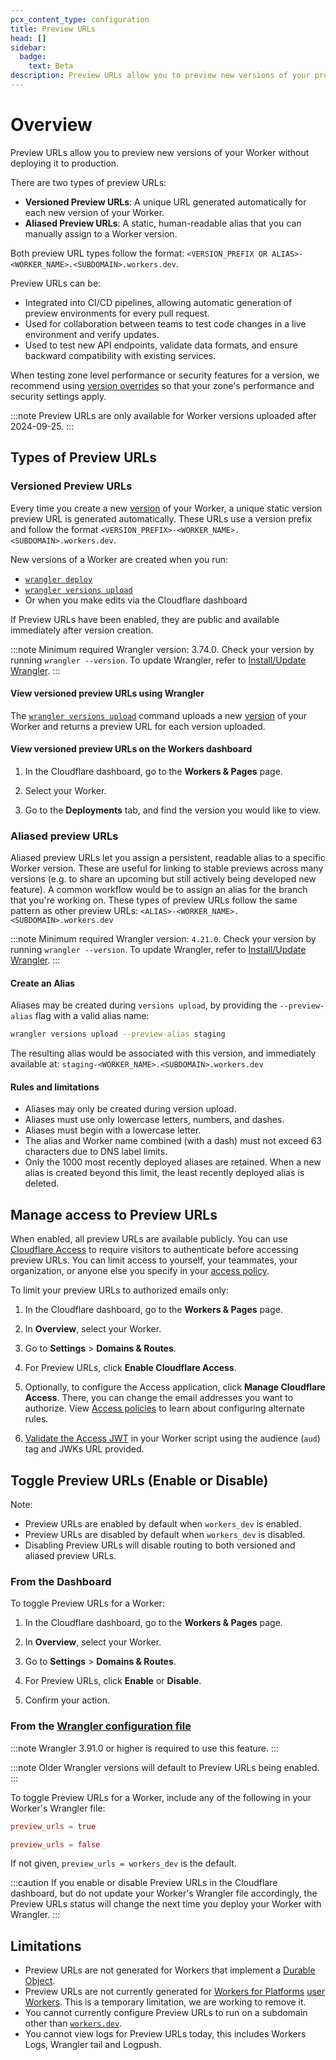 ```yaml
---
pcx_content_type: configuration
title: Preview URLs
head: []
sidebar:
  badge:
    text: Beta
description: Preview URLs allow you to preview new versions of your project without deploying it to production.
---
```



# Overview

Preview URLs allow you to preview new versions of your Worker without deploying it to production.

There are two types of preview URLs:

- **Versioned Preview URLs**: A unique URL generated automatically for each new version of your Worker.
- **Aliased Preview URLs**: A static, human-readable alias that you can manually assign to a Worker version.

Both preview URL types follow the format: `<VERSION_PREFIX OR ALIAS>-<WORKER_NAME>.<SUBDOMAIN>.workers.dev`.

Preview URLs can be:

- Integrated into CI/CD pipelines, allowing automatic generation of preview environments for every pull request.
- Used for collaboration between teams to test code changes in a live environment and verify updates.
- Used to test new API endpoints, validate data formats, and ensure backward compatibility with existing services.

When testing zone level performance or security features for a version, we recommend using [version overrides](/workers/configuration/versions-and-deployments/gradual-deployments/#version-overrides) so that your zone's performance and security settings apply.

:::note
Preview URLs are only available for Worker versions uploaded after 2024-09-25.
:::

## Types of Preview URLs

### Versioned Preview URLs

Every time you create a new [version](/workers/configuration/versions-and-deployments/#versions) of your Worker, a unique static version preview URL is generated automatically. These URLs use a version prefix and follow the format `<VERSION_PREFIX>-<WORKER_NAME>.<SUBDOMAIN>.workers.dev`.

New versions of a Worker are created when you run:

- [`wrangler deploy`](/workers/wrangler/commands/#deploy)
- [`wrangler versions upload`](/workers/wrangler/commands/#versions-upload)
- Or when you make edits via the Cloudflare dashboard

If Preview URLs have been enabled, they are public and available immediately after version creation.

:::note
Minimum required Wrangler version: 3.74.0. Check your version by running `wrangler --version`. To update Wrangler, refer to [Install/Update Wrangler](/workers/wrangler/install-and-update/).
:::

#### View versioned preview URLs using Wrangler

The [`wrangler versions upload`](/workers/wrangler/commands/#versions-upload) command uploads a new [version](/workers/configuration/versions-and-deployments/#versions) of your Worker and returns a preview URL for each version uploaded.

#### View versioned preview URLs on the Workers dashboard

1. In the Cloudflare dashboard, go to the **Workers & Pages** page.

   <DashButton url="/?to=/:account/workers-and-pages" />

2. Select your Worker.
3. Go to the **Deployments** tab, and find the version you would like to view.

### Aliased preview URLs

Aliased preview URLs let you assign a persistent, readable alias to a specific Worker version. These are useful for linking to stable previews across many versions (e.g. to share an upcoming but still actively being developed new feature). A common workflow would be to assign an alias for the branch that you're working on. These types of preview URLs follow the same pattern as other preview URLs:
`<ALIAS>-<WORKER_NAME>.<SUBDOMAIN>.workers.dev`

:::note
Minimum required Wrangler version: `4.21.0`. Check your version by running `wrangler --version`. To update Wrangler, refer to [Install/Update Wrangler](/workers/wrangler/install-and-update/).
:::

#### Create an Alias

Aliases may be created during `versions upload`, by providing the `--preview-alias` flag with a valid alias name:

```bash
wrangler versions upload --preview-alias staging
```

The resulting alias would be associated with this version, and immediately available at:
`staging-<WORKER_NAME>.<SUBDOMAIN>.workers.dev`

#### Rules and limitations

- Aliases may only be created during version upload.
- Aliases must use only lowercase letters, numbers, and dashes.
- Aliases must begin with a lowercase letter.
- The alias and Worker name combined (with a dash) must not exceed 63 characters due to DNS label limits.
- Only the 1000 most recently deployed aliases are retained. When a new alias is created beyond this limit, the least recently deployed alias is deleted.

## Manage access to Preview URLs

When enabled, all preview URLs are available publicly. You can use [Cloudflare Access](/cloudflare-one/access-controls/policies/) to require visitors to authenticate before accessing preview URLs. You can limit access to yourself, your teammates, your organization, or anyone else you specify in your [access policy](/cloudflare-one/access-controls/policies/).

To limit your preview URLs to authorized emails only:

1. In the Cloudflare dashboard, go to the **Workers & Pages** page.

   <DashButton url="/?to=/:account/workers-and-pages" />

2. In **Overview**, select your Worker.
3. Go to **Settings** > **Domains & Routes**.
4. For Preview URLs, click **Enable Cloudflare Access**.
5. Optionally, to configure the Access application, click **Manage Cloudflare Access**. There, you can change the email addresses you want to authorize. View [Access policies](/cloudflare-one/access-controls/policies/#selectors) to learn about configuring alternate rules.
6. [Validate the Access JWT](https://developers.cloudflare.com/cloudflare-one/access-controls/applications/http-apps/authorization-cookie/validating-json/#cloudflare-workers-example) in your Worker script using the audience (`aud`) tag and JWKs URL provided.

## Toggle Preview URLs (Enable or Disable)

Note:

- Preview URLs are enabled by default when `workers_dev` is enabled.
- Preview URLs are disabled by default when `workers_dev` is disabled.
- Disabling Preview URLs will disable routing to both versioned and aliased preview URLs.

### From the Dashboard

To toggle Preview URLs for a Worker:

1. In the Cloudflare dashboard, go to the **Workers & Pages** page.

   <DashButton url="/?to=/:account/workers-and-pages" />

2. In **Overview**, select your Worker.
3. Go to **Settings** > **Domains & Routes**.
4. For Preview URLs, click **Enable** or **Disable**.
5. Confirm your action.

### From the [Wrangler configuration file](/workers/wrangler/configuration/)

:::note
Wrangler 3.91.0 or higher is required to use this feature.
:::

:::note
Older Wrangler versions will default to Preview URLs being enabled.
:::

To toggle Preview URLs for a Worker, include any of the following in your Worker's Wrangler file:

<WranglerConfig>

```toml
preview_urls = true
```

</WranglerConfig>

<WranglerConfig>

```toml
preview_urls = false
```

</WranglerConfig>

If not given, `preview_urls = workers_dev` is the default.

:::caution
If you enable or disable Preview URLs in the Cloudflare dashboard, but do not update your Worker's Wrangler file accordingly, the Preview URLs status will change the next time you deploy your Worker with Wrangler.
:::

## Limitations

- Preview URLs are not generated for Workers that implement a [Durable Object](/durable-objects/).
- Preview URLs are not currently generated for [Workers for Platforms](/cloudflare-for-platforms/workers-for-platforms/) [user Workers](/cloudflare-for-platforms/workers-for-platforms/reference/how-workers-for-platforms-works/#user-workers). This is a temporary limitation, we are working to remove it.
- You cannot currently configure Preview URLs to run on a subdomain other than [`workers.dev`](/workers/configuration/routing/workers-dev/).
- You cannot view logs for Preview URLs today, this includes Workers Logs, Wrangler tail and Logpush.
